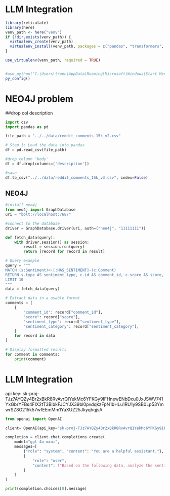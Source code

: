 # LLM Integration

```r
library(reticulate)
library(here)
venv_path <- here("venv")
if (!dir.exists(venv_path)) {
  virtualenv_create(venv_path)
  virtualenv_install(venv_path, packages = c("pandas", "transformers", "neo4j"))
}

use_virtualenv(venv_path, required = TRUE)


#use_python("C:\Users\troen\AppData\Roaming\Microsoft\Windows\Start Menu\Programs\Python 3.10")
py_config()
```

# NEO4J problem
##drop col description

```python
import csv
import pandas as pd

file_path = "../../data/reddit_comments_15k_v2.csv"

# Step 1: Load the data into pandas
df = pd.read_csv(file_path)

#drop column 'body'
df = df.drop(columns=['description'])

#save
df.to_csv("../../data/reddit_comments_15k_v3.csv", index=False)
```


## NEO4J

```python
#install neo4j
from neo4j import GraphDatabase
uri = "bolt://localhost:7687"

#connect to the database
driver = GraphDatabase.driver(uri, auth=("neo4j", "11111111"))

def fetch_data(query):
    with driver.session() as session:
        result = session.run(query)
        return [record for record in result]

# Query example
query = """
MATCH (s:Sentiment)<-[:HAS_SENTIMENT]-(c:Comment)
RETURN s.type AS sentiment_type, c.id AS comment_id, c.score AS score, c.sentiment_category AS sentiment_category
LIMIT 10
"""
data = fetch_data(query)

# Extract data in a usable format
comments = [
    {
        "comment_id": record["comment_id"],
        "score": record["score"],
        "sentiment_type": record["sentiment_type"],
        "sentiment_category": record["sentiment_category"],
    }
    for record in data
]

# Display formatted results
for comment in comments:
    print(comment)
```
# LLM Integration

api key: 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

```python
from openai import OpenAI

client= OpenAI(api_key="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")

completion = client.chat.completions.create(
    model="gpt-4o-mini",
    messages=[
        {"role": "system", "content": "You are a helpful assistant."},
        {
            "role": "user",
            "content": f"Based on the following data, analyze the sentiment and provide insights: {neo4j_output}"
        }
    ]
)

print(completion.choices[0].message)

```





